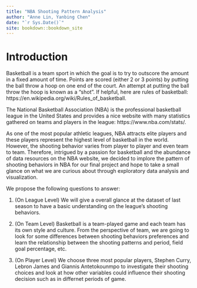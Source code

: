 ```yaml
--- 
title: "NBA Shooting Pattern Analysis"
author: "Anne Lin, Yanbing Chen"
date: "`r Sys.Date()`"
site: bookdown::bookdown_site
---
```


# Introduction

Basketball is a team sport in which the goal is to try to outscore the amount in a fixed amount of time. Points are scored (either 2 or 3 points) by putting the ball throw a hoop on one end of the court. An attempt at putting the ball throw the hoop is known as a "shot". If helpful, here are rules of basketball: https://en.wikipedia.org/wiki/Rules_of_basketball.

The National Basketball Association (NBA) is the professional basketball league in the United States and provides a nice website with many statistics gathered on teams and players in the league: https://www.nba.com/stats/.

As one of the most popular athletic leagues, NBA attracts elite players and these players represent the highest level of basketball in the world. However, the shooting behavior varies from player to player and even team to team. Therefore, intrigued by a passion for basketball and the abundance of data resources on the NBA website, we decided to implore the pattern of shooting behaviors in NBA for our final project and hope to take a small glance on what we are curious about through exploratory data analysis and visualization.

We propose the following questions to answer:

1. (On League Level)
We will give a overall glance at the dataset of last season to have a basic understanding on the league's shooting behaviors.

2. (On Team Level)
Basketball is a team-played game and each team has its own style and culture. From the perspective of team, we are going to look for some differences between shooting behaviors preferences and learn the relationship between the shooting patterns and period, field goal percentage, etc.

3. (On Player Level)
We choose three most popular players, Stephen Curry, Lebron James and Giannis Antetokounmpo to investigate their shooting choices and look at how other variables could influence their shooting decision such as in differnet periods of game.
